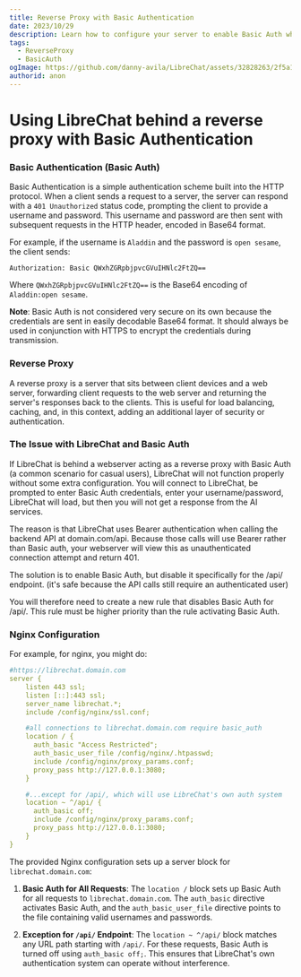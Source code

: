 ```yaml
---
title: Reverse Proxy with Basic Authentication
date: 2023/10/29
description: Learn how to configure your server to enable Basic Auth while disabling it for the /api/ endpoint, ensuring LibreChat's own auth system can operate smoothly.
tags:
  - ReverseProxy
  - BasicAuth
ogImage: https://github.com/danny-avila/LibreChat/assets/32828263/2f5a1ea2-9a75-4a89-a9ec-278cc2850c36
authorid: anon
---
```



<BlogHeader />

# Using LibreChat behind a reverse proxy with Basic Authentication

### Basic Authentication (Basic Auth)

Basic Authentication is a simple authentication scheme built into the HTTP protocol. When a client sends a request to a server, the server can respond with a `401 Unauthorized` status code, prompting the client to provide a username and password. This username and password are then sent with subsequent requests in the HTTP header, encoded in Base64 format. 

For example, if the username is `Aladdin` and the password is `open sesame`, the client sends:

```
Authorization: Basic QWxhZGRpbjpvcGVuIHNlc2FtZQ==
```

Where `QWxhZGRpbjpvcGVuIHNlc2FtZQ==` is the Base64 encoding of `Aladdin:open sesame`.

**Note**: Basic Auth is not considered very secure on its own because the credentials are sent in easily decodable Base64 format. It should always be used in conjunction with HTTPS to encrypt the credentials during transmission.

### Reverse Proxy

A reverse proxy is a server that sits between client devices and a web server, forwarding client requests to the web server and returning the server's responses back to the clients. This is useful for load balancing, caching, and, in this context, adding an additional layer of security or authentication.

### The Issue with LibreChat and Basic Auth

If LibreChat is behind a webserver acting as a reverse proxy with Basic Auth (a common scenario for casual users), LibreChat will not function properly without some extra configuration. You will connect to LibreChat, be prompted to enter Basic Auth credentials, enter your username/password, LibreChat will load, but then you will not get a response from the AI services.

The reason is that LibreChat uses Bearer authentication when calling the backend API at domain.com/api. Because those calls will use Bearer rather than Basic auth, your webserver will view this as unauthenticated connection attempt and return 401.

The solution is to enable Basic Auth, but disable it specifically for the /api/ endpoint. (it's safe because the API calls still require an authenticated user)

You will therefore need to create a new rule that disables Basic Auth for /api/. This rule must be higher priority than the rule activating Basic Auth. 

### Nginx Configuration

For example, for nginx, you might do:

```yaml filename="nginx.conf"
#https://librechat.domain.com
server {
	listen 443 ssl;
	listen [::]:443 ssl;
	server_name librechat.*;
	include /config/nginx/ssl.conf;

	#all connections to librechat.domain.com require basic_auth
	location / {
	  auth_basic "Access Restricted";
	  auth_basic_user_file /config/nginx/.htpasswd;
	  include /config/nginx/proxy_params.conf;
	  proxy_pass http://127.0.0.1:3080;
	}

    #...except for /api/, which will use LibreChat's own auth system
	location ~ ^/api/ {
	  auth_basic off;
	  include /config/nginx/proxy_params.conf;
	  proxy_pass http://127.0.0.1:3080;
	}
}
```

The provided Nginx configuration sets up a server block for `librechat.domain.com`:

1. **Basic Auth for All Requests**: The `location /` block sets up Basic Auth for all requests to `librechat.domain.com`. The `auth_basic` directive activates Basic Auth, and the `auth_basic_user_file` directive points to the file containing valid usernames and passwords.

2. **Exception for `/api/` Endpoint**: The `location ~ ^/api/` block matches any URL path starting with `/api/`. For these requests, Basic Auth is turned off using `auth_basic off;`. This ensures that LibreChat's own authentication system can operate without interference.